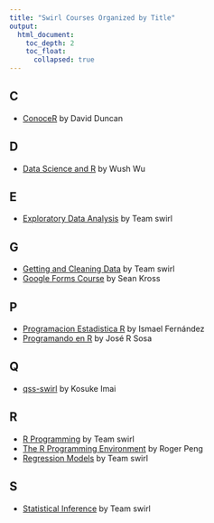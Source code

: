 ```yaml
---
title: "Swirl Courses Organized by Title"
output:
  html_document:
    toc_depth: 2
    toc_float:
      collapsed: true
---
```


## C

- [ConoceR](conocer.html) by David Duncan

## D

- [Data Science and R](dsandr.html) by Wush Wu

## E

- [Exploratory Data Analysis](eda.html) by Team swirl

## G

- [Getting and Cleaning Data](getclean.html) by Team swirl
- [Google Forms Course](gfc.html) by Sean Kross

## P

- [Programacion Estadistica R](estadistica.html) by Ismael Fernández
- [Programando en R](programando.html) by José R Sosa

## Q

- [qss-swirl](qss.html) by Kosuke Imai

## R

- [R Programming](rprog.html) by Team swirl
- [The R Programming Environment](rpe.html) by Roger Peng
- [Regression Models](regmod.html) by Team swirl

## S

- [Statistical Inference](statinf.html) by Team swirl